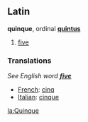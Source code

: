 ==Latin==
'''quinque''', ordinal '''[[quintus]]'''

# [[five]]

===Translations===
''See English word '''[[five]]''' ''
*[[French]]: [[cinq]]
*[[Italian]]: [[cinque]]
[[la:Quinque]]